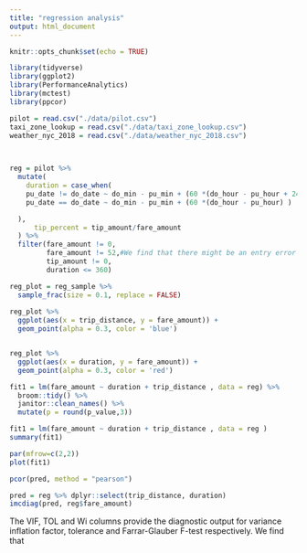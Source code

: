 ```yaml
---
title: "regression analysis"
output: html_document
---
```


```r
knitr::opts_chunk$set(echo = TRUE)
```

```r
library(tidyverse)
library(ggplot2)
library(PerformanceAnalytics)
library(mctest)
library(ppcor)

pilot = read.csv("./data/pilot.csv")
taxi_zone_lookup = read.csv("./data/taxi_zone_lookup.csv")
weather_nyc_2018 = read.csv("./data/weather_nyc_2018.csv")


  
reg = pilot %>% 
  mutate(
    duration = case_when(
    pu_date != do_date ~ do_min - pu_min + (60 *(do_hour - pu_hour + 24)),
    pu_date == do_date ~ do_min - pu_min + (60 *(do_hour - pu_hour) )

  ),
      tip_percent = tip_amount/fare_amount
  ) %>% 
  filter(fare_amount != 0,
         fare_amount != 52,#We find that there might be an entry error since all records that fare_amount is 52 have different distance and duration#
         tip_amount != 0,
         duration <= 360)

reg_plot = reg_sample %>% 
  sample_frac(size = 0.1, replace = FALSE)
 
reg_plot %>% 
  ggplot(aes(x = trip_distance, y = fare_amount)) +
  geom_point(alpha = 0.3, color = 'blue') 



```



```r
reg_plot %>% 
  ggplot(aes(x = duration, y = fare_amount)) +
  geom_point(alpha = 0.3, color = 'red')
```


```r
fit1 = lm(fare_amount ~ duration + trip_distance , data = reg) %>% 
  broom::tidy() %>% 
  janitor::clean_names() %>% 
  mutate(p = round(p_value,3))

fit1 = lm(fare_amount ~ duration + trip_distance , data = reg ) 
summary(fit1)
```


```r
par(mfrow=c(2,2))
plot(fit1)

```

```r
pcor(pred, method = "pearson")

```  


```r
pred = reg %>% dplyr::select(trip_distance, duration)
imcdiag(pred, reg$fare_amount)


```

The VIF, TOL and Wi columns provide the diagnostic output for variance inflation factor, tolerance and Farrar-Glauber F-test respectively. We find that 








